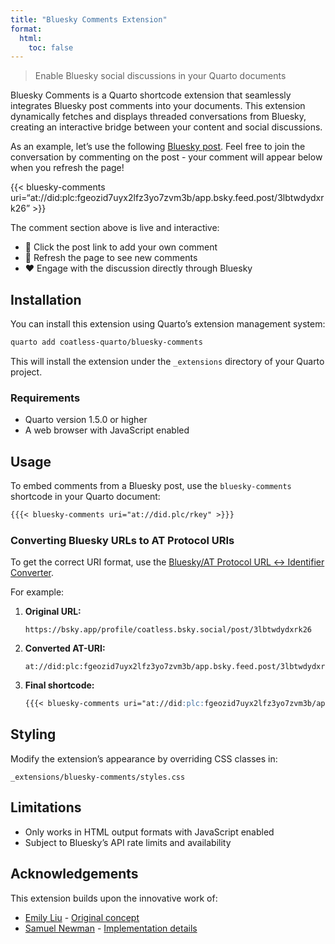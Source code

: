 ```yaml
---
title: "Bluesky Comments Extension"
format: 
  html:
    toc: false
---
```


> Enable Bluesky social discussions in your Quarto documents

Bluesky Comments is a Quarto shortcode extension that seamlessly integrates Bluesky post comments into your documents. This extension dynamically fetches and displays threaded conversations from Bluesky, creating an interactive bridge between your content and social discussions.

As an example, let's use the following [Bluesky post](https://bsky.app/profile/coatless.bsky.social/post/3lbtwdydxrk26). Feel free to join the conversation by commenting on the post - your comment will appear below when you refresh the page!

{{< bluesky-comments uri="at://did:plc:fgeozid7uyx2lfz3yo7zvm3b/app.bsky.feed.post/3lbtwdydxrk26" >}}

The comment section above is live and interactive:

- 💬 Click the post link to add your own comment
- 🔄 Refresh the page to see new comments
- ❤️ Engage with the discussion directly through Bluesky

## Installation

You can install this extension using Quarto's extension management system:

```bash
quarto add coatless-quarto/bluesky-comments
```

This will install the extension under the `_extensions` directory of your Quarto project.

### Requirements

- Quarto version 1.5.0 or higher
- A web browser with JavaScript enabled

## Usage

To embed comments from a Bluesky post, use the `bluesky-comments` shortcode in your Quarto document:

````markdown
{{{< bluesky-comments uri="at://did.plc/rkey" >}}}
````

### Converting Bluesky URLs to AT Protocol URIs

To get the correct URI format, use the [Bluesky/AT Protocol URL ↔ Identifier Converter](https://web-apps.thecoatlessprofessor.com/bluesky/profile-or-post-to-did-at-uri.html).

For example:

1. **Original URL:**
   ```
   https://bsky.app/profile/coatless.bsky.social/post/3lbtwdydxrk26
   ```

2. **Converted AT-URI:**
   ```
   at://did:plc:fgeozid7uyx2lfz3yo7zvm3b/app.bsky.feed.post/3lbtwdydxrk26
   ```

3. **Final shortcode:**
   ````markdown
   {{{< bluesky-comments uri="at://did:plc:fgeozid7uyx2lfz3yo7zvm3b/app.bsky.feed.post/3lbtwdydxrk26" >}}}
   ````

## Styling

Modify the extension's appearance by overriding CSS classes in:

```defaults
_extensions/bluesky-comments/styles.css
```

## Limitations

- Only works in HTML output formats with JavaScript enabled
- Subject to Bluesky's API rate limits and availability

## Acknowledgements

This extension builds upon the innovative work of:

- [Emily Liu](https://emilyliu.me/blog/comments) - [Original concept](https://bsky.app/profile/emilyliu.me/post/3lbqta5lnck2i)
- [Samuel Newman](https://bsky.app/profile/samuel.bsky.team) - [Implementation details](https://graysky.app/blog/2024-02-05-adding-blog-comments)


